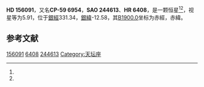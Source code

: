 {{Starbox begin
| name = HD 156091
}}
{{Starbox observe
| epoch = [[J2000.0|J2000.0]]
| constell = {{星座名待查}}<ref name=SIMBAD>{{cite web
 | url=http://simbad.u-strasbg.fr/simbad/sim-id?Ident=HR+6408
 | title =Pulsating variable Star
 | publisher=Centre de Données astronomiques de Strasbourg
 | work=SIMBAD
 | accessdate=2012-07-13}}</ref><ref name=DATA>{{cite web
 | url=http://vizier.u-strasbg.fr/viz-bin/VizieR-5?-out.add=.&-source=5050&-corr=PK=HR&-out.max=9999&HR=6408
 | title=VizieR Detailed Page
 | accessdate=2012-07-13
 | archive-date=2016-03-05
 | archive-url=https://web.archive.org/web/20160305231208/http://vizier.u-strasbg.fr/viz-bin/VizieR-5?-out.add=.&-source=5050&-corr=PK=HR&-out.max=9999&HR=6408
 | dead-url=no
 }}</ref>
| 星官 = 
| ra = {{RA|17|19|12.4}}<ref name=SIMBAD /><ref name=DATA />
| dec = {{DEC|-59|41|40}}<ref name=SIMBAD /><ref name=DATA />
| appmag_v = 5.91<ref name=SIMBAD /><ref name=DATA />
}}
{{Starbox character
| class = K2IIICNIb-II<ref name=SIMBAD /><ref name=DATA />
| b-v = 1.37<ref name=SIMBAD /><ref name=DATA />
| u-b = <ref name=SIMBAD /><ref name=DATA />
| r-i = <ref name=SIMBAD /><ref name=DATA />
| variable = 
}}
{{Starbox astrometry
| radial_v = 
| prop_mo_ra = -5
| parallax = 
| p_error = 
}}
{{Starbox catalog
| names =CP-59 6954，[[SAO星表|SAO]] 244613，[[HD星表|HD]] 156091，[[HR星表|HR]] 6408}}
{{Starbox reference |Simbad=HR+6408}}
{{Starbox end}}

'''HD 156091'''，又名'''CP-59 6954'''，'''SAO 244613'''、'''HR 6408'''，是一颗恒星<ref name=SIMBAD /><ref name=DATA />，视星等为5.91，位于[[銀道座標系|銀經]]331.34，[[銀道座標系|銀緯]]-12.58，其[[B1900.0|B1900.0]]坐标为赤經{{RA|17|10|21.3}}，赤緯{{DEC|-59|-12.58|7}}。

== 参考文献 ==
{{reflist}}

{{star-stub}}

[[Category:HD和HDE天體|156091]]
[[Category:HR天體|6408]]
[[Category:SAO天體|244613]]
[[Category:天坛座|Category:天坛座]]